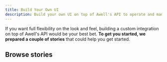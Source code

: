 ```yaml
---
title: Build Your Own UI
description: Build your own UI on top of Awell's API to operate and manage care flows
---
```


If you want full flexibility on the look and feel, building a custom integration on top of Awell's API would be your best bet. **To get you started, we prepared a couple of stories** that could help you get started.

## Browse stories

<StoryBrowser />

